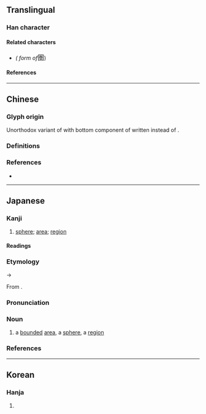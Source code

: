 {{also|圈}}
{{character info/new}}
==Translingual==

===Han character===
{{Han char|rn=31|rad=囗|as=08|sn=12|four=60717|canj=WFQU,XWFQU|ids=⿴囗巻}}

====Related characters====
* {{l|mul|[[圈]]}} ''({{w|Kyūjitai}} form of ''<big>圏</big>)

====References====
{{Han ref|kx=0220.051|dkj=04815|hdz=10722.131|uh=570F}}

----

==Chinese==

===Glyph origin===
Unorthodox variant of {{l|zh|圈}} with bottom component of {{l|zh|卷}} written {{l|zh|己}} instead of {{l|zh|㔾}}.

===Definitions===
{{zh-see|圈|v}}

===References===
* {{R:twedu|A00733-001}}

----

==Japanese==
{{ja-kanji forms|圏|圈}}

===Kanji===
{{ja-kanji|grade=c|rs=囗08|kyu=圈}}

# [[sphere]]; [[area]]; [[region]]

====Readings====
{{ja-readings
|goon=こん, ごん
|kanon=けん
|kun=かこ-い
}}

===Etymology===
{{ja-kanjitab|yomi=o|けん}}
{{IPAchar|/kwen/}} → {{IPAchar|/ken/}}

From {{etyl|ltc|ja|sort=けん}} {{m|zh|圏|tr=kyuen?||to circle something; a corral}}.

===Pronunciation===
{{ja-pron|yomi=kanon|けん|acc=1|acc_ref=DJR}}

===Noun===
{{ja-noun|けん|hhira=くゑん}}

# a [[bounded]] [[area]], a [[sphere]], a [[region]]
#: {{ja-usex|首都'''圏'''|しゅと'''けん'''|the capital '''area''' → the Tokyo metropolitan '''region'''}}
#: {{ja-usex|英語'''圏'''|えいご'''けん'''|the English [language] '''area''' → the Anglophone '''world''', the Anglo'''sphere'''}}
#: {{ja-usex|この'''圏'''の構成は…|^この '''けん''' の こうせい は …|The composition of this '''region'''… {{qualifier|mathematics}}}}

===References===
<references/>

----

==Korean==

===Hanja===
{{ko-hanja|hangeul=권|rv=gwon|mr=kwŏn}}

# {{defn|lang=ko|sort=囗08}}